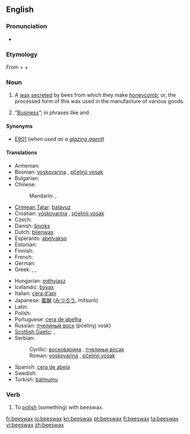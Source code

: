 ==English==
{{wikipedia}}

===Pronunciation===
* {{audio|en-us-beeswax.ogg|Audio (US)}}

===Etymology===
From {{term|bees}} + {{term|'s}} + {{term|wax}}

===Noun===
{{en-noun|sg=[[bee]]s[[wax]]|-|es}}

# A [[wax]] [[secrete]]d by bees from which they make [[honeycomb]]; or, the processed form of this wax used in the manufacture of various goods.
# {{colloquial}} “[[business|Business]]”; in phrases like {{term|mind your own beeswax}} and {{term|none of your beeswax}}.

====Synonyms====
* [[E901]] (''when used as a [[glazing agent]]'')

====Translations====
{{trans-top|wax secreted by bees}}
* Armenian: {{t-|hy|մեղրամոմ|tr=meġramom}}
* Bosnian: [[voskovarina]] {{f}}, [[pčelinji vosak]] {{m}}
* Bulgarian: {{t|bg|пчелен восък}}
* Chinese:
*: Mandarin: {{t-|cmn|蜜蠟|sc=Hani}}, {{t-|cmn|蜜蜡|tr=mìlà|sc=Hani}}
* [[Crimean Tatar]]: [[balavuz]]
* Croatian: [[voskovarina]] {{f}}, [[pčelinji vosak]] {{m}}
* Czech: {{t-|cs|včelí vosk|m}}
* Danish: [[bivoks]]
* Dutch: [[bijenwas]] {{m}}
* Esperanto: [[abelvakso]]
* Estonian: {{t|et|mesilasvaha}}
* Finnish: {{t-|fi|mehiläisvaha}}
* French: {{t+|fr|cire d'abeille|f}}
* German: {{t+|de|Bienenwachs|n}}
* Greek: {{t+|el|κερί|n|tr=kerí}}, {{t|el|μελισσόκηρος|m|tr=melissókiros|sc=Grek}}, {{t|el|μελισσοκέρι|n|tr=melissokéri|sc=Grek}}
{{trans-mid}}
* Hungarian: [[méhviasz]]
* Icelandic: [[bývax]] {{n}}
* Italian: [[cera d'api]]
* Japanese: [[蜜蝋]] ([[みつろう]], mitsurō)
* Latin: {{t-|la|cera|f}}
* Polish: {{t-|pl|wosk|m}} {{t|pl|pszczeli}}
* Portuguese: [[cera de abelha]] {{f}}
* Russian: [[пчелиный воск]] (pčelínyj vosk) {{m}}
* [[Scottish Gaelic]]: {{t-|gd|cèir|f|xs=Scottish Gaelic}},  {{t-|gd|cèir-sheillean|f|xs=Scottish Gaelic}}
* Serbian:
*: Cyrillic: [[восковарина]] {{f}}, [[пчелињи восак]] {{m}}
*: Roman: [[voskovarina]] {{f}}, [[pčelinji vosak]] {{m}}
* Spanish: [[cera de abeja]] {{f}}
* Swedish: {{t+|sv|bivax|n}}
* Turkish: [[balmumu]]
{{trans-bottom}}

===Verb===
{{en-verb|beeswax|es}}

# To [[polish]] (something) with beeswax.

[[fr:beeswax]]
[[io:beeswax]]
[[kn:beeswax]]
[[pt:beeswax]]
[[fi:beeswax]]
[[ta:beeswax]]
[[vi:beeswax]]
[[zh:beeswax]]